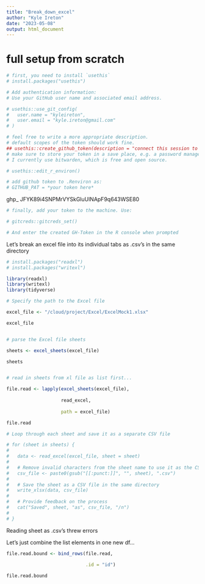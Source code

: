 ```yaml
---
title: "Break_down_excel"
author: "Kyle Ireton"
date: "2023-05-08"
output: html_document
---
```


# full setup from scratch

```r
# first, you need to install `usethis`
# install.packages("usethis")
```


```r
# Add authentication information:
# Use your GitHub user name and associated email address.

# usethis::use_git_config(
#   user.name = "kyleireton",
#   user.email = "kyle.ireton@gmail.com"
# )

```


```r
# feel free to write a more appropriate description.
# default scopes of the token should work fine.
## usethis::create_github_token(description = "connect this session to github")
# make sure to store your token in a save place, e.g. a password manager.
# I currently use bitwarden, which is free and open source.
```


```r

# usethis::edit_r_environ()

# add github token to .Renviron as:
# GITHUB_PAT = *your token here*
```

ghp_
JFYK89i4SNPMrVYSkGluUlNApF9q643WSE80

```r
# finally, add your token to the machine. Use:

# gitcreds::gitcreds_set()

# And enter the created GH-Token in the R console when prompted

```

Let's break an excel file into its individual tabs as .csv's in the same directory

```r

# install.packages("readxl")
# install.packages("writexl")

library(readxl)
library(writexl)
library(tidyverse)

```


```r
# Specify the path to the Excel file

excel_file <- "/cloud/project/Excel/ExcelMock1.xlsx"

excel_file


# parse the Excel file sheets

sheets <- excel_sheets(excel_file)

sheets


# read in sheets from xl file as list first...

file.read <- lapply(excel_sheets(excel_file),
                    
                    read_excel,
                    
                    path = excel_file)

file.read

```


```r

# Loop through each sheet and save it as a separate CSV file

# for (sheet in sheets) {
#   
#   data <- read_excel(excel_file, sheet = sheet)
#   
#   # Remove invalid characters from the sheet name to use it as the CSV file name
#   csv_file <- paste0(gsub("[[:punct:]]", "", sheet), ".csv")
#   
#   # Save the sheet as a CSV file in the same directory
#   write_xlsx(data, csv_file)
#   
#   # Provide feedback on the process
#   cat("Saved", sheet, "as", csv_file, "/n")
#   
# }


```

Reading sheet as .csv's threw errors

Let's just combine the list elements in one new df...

```r

file.read.bound <- bind_rows(file.read,
                             
                             .id = "id")

file.read.bound

```

